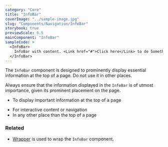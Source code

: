 ```yaml
---
category: "Core"
title: "InfoBar"
coverImage: "../sample-image.jpg"
slug: "Components/Navigation/InfoBar"
storybook: true
previewScale: 0.5
mainComponent: "InfoBar"
sampleCode: >
  <InfoBar>
    InfoBar with content. <Link href="#">Click here</Link> to do Something.
  </InfoBar>
---
```


The `InfoBar` component is designed to prominently display essential information at the top of a page. Do not use it in other places.

Always ensure that the information displayed in the `InfoBar` is of utmost importance, given its prominent placement on the page.

<DoUse>

- To display important information at the top of a page

</DoUse>

<DoNotUse>

- For interactive content or navigation
- In any other place than the top of a page

</DoNotUse>

### Related

- [Wrapper](../structure/wrapper) is used to wrap the `InfoBar` component.

